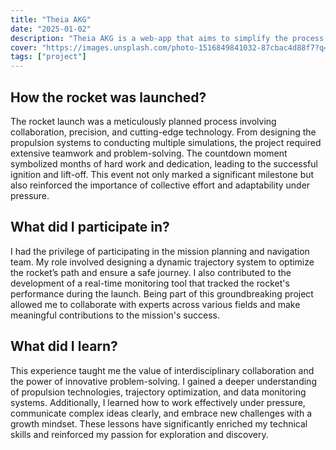 ```yaml
---
title: "Theia AKG"
date: "2025-01-02"
description: "Theia AKG is a web-app that aims to simplify the process of analyzing metadata by leveraging an intuitive interface and a graph database. This approach streamlines the search and analysis of interconnected data, facilitating rapid retrieval of pertinent information."
cover: "https://images.unsplash.com/photo-1516849841032-87cbac4d88f7?q=80&w=2370&auto=format&fit=crop&ixlib=rb-4.0.3&ixid=M3wxMjA3fDB8MHxwaG90by1wYWdlfHx8fGVufDB8fHx8fA%3D%3D"
tags: ["project"]
---
```


## How the rocket was launched?

The rocket launch was a meticulously planned process <Notation type="underline" color="yellow">involving collaboration, precision, and cutting-edge technology</Notation>. From designing the propulsion systems to conducting multiple simulations, the project required extensive teamwork and problem-solving.
The countdown moment symbolized months of hard work and dedication, leading to the successful ignition and lift-off. This event not only marked a significant milestone but also reinforced the importance of collective effort and adaptability under pressure.

## What did I participate in?

I had the privilege of participating in the mission planning and navigation team. My role involved <Notation type="underline" color="yellow">designing a dynamic trajectory system to optimize the rocket’s path and ensure a safe journey</Notation>. I also contributed to the development of a real-time monitoring tool that tracked the rocket's performance during the launch. Being part of this groundbreaking project allowed me to collaborate with experts across various fields and make meaningful contributions to the mission's success.

## What did I learn?

This experience taught me the value of interdisciplinary collaboration and the power of innovative problem-solving. I gained a deeper understanding of propulsion technologies, trajectory optimization, and data monitoring systems. Additionally, I learned how to work effectively under pressure, communicate complex ideas clearly, and embrace new challenges with a growth mindset. These lessons have significantly enriched my technical skills and reinforced my passion for exploration and discovery.
